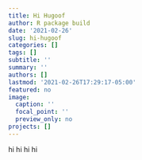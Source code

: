 ```yaml
---
title: Hi Hugoof
author: R package build
date: '2021-02-26'
slug: hi-hugoof
categories: []
tags: []
subtitle: ''
summary: ''
authors: []
lastmod: '2021-02-26T17:29:17-05:00'
featured: no
image:
  caption: ''
  focal_point: ''
  preview_only: no
projects: []
---
```


hi hi hi hi
